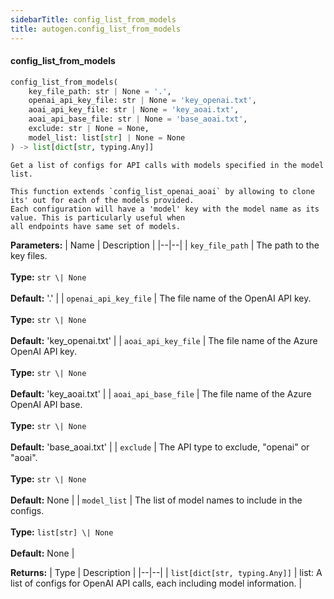 ```yaml
---
sidebarTitle: config_list_from_models
title: autogen.config_list_from_models
---
```


<code class="doc-symbol doc-symbol-heading doc-symbol-function"></code>
#### config_list_from_models

```python
config_list_from_models(
    key_file_path: str | None = '.',
    openai_api_key_file: str | None = 'key_openai.txt',
    aoai_api_key_file: str | None = 'key_aoai.txt',
    aoai_api_base_file: str | None = 'base_aoai.txt',
    exclude: str | None = None,
    model_list: list[str] | None = None
) -> list[dict[str, typing.Any]]
```

    Get a list of configs for API calls with models specified in the model list.
    
    This function extends `config_list_openai_aoai` by allowing to clone its' out for each of the models provided.
    Each configuration will have a 'model' key with the model name as its value. This is particularly useful when
    all endpoints have same set of models.

<b>Parameters:</b>
| Name | Description |
|--|--|
| `key_file_path` | The path to the key files.<br/><br/>**Type:** `str \| None`<br/><br/>**Default:** '.' |
| `openai_api_key_file` | The file name of the OpenAI API key.<br/><br/>**Type:** `str \| None`<br/><br/>**Default:** 'key_openai.txt' |
| `aoai_api_key_file` | The file name of the Azure OpenAI API key.<br/><br/>**Type:** `str \| None`<br/><br/>**Default:** 'key_aoai.txt' |
| `aoai_api_base_file` | The file name of the Azure OpenAI API base.<br/><br/>**Type:** `str \| None`<br/><br/>**Default:** 'base_aoai.txt' |
| `exclude` | The API type to exclude, "openai" or "aoai".<br/><br/>**Type:** `str \| None`<br/><br/>**Default:** None |
| `model_list` | The list of model names to include in the configs.<br/><br/>**Type:** `list[str] \| None`<br/><br/>**Default:** None |

<b>Returns:</b>
| Type | Description |
|--|--|
| `list[dict[str, typing.Any]]` | list: A list of configs for OpenAI API calls, each including model information. |

<br />
